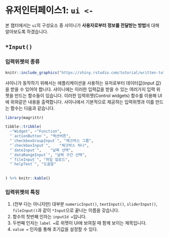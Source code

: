 # 유저인터페이스1: `ui <-` {#ui1}

본 챕터에서는 `ui`의 구성요소 중 샤이니가 **사용자로부터 정보를 전달받는 방법**에 대해 알아보도록 하겠습니다.

## `*Input()` 

### 입력위젯의 종류

```r

knitr::include_graphics("https://shiny.rstudio.com/tutorial/written-tutorial/lesson3/images/basic-widgets.png")
```

샤이니가 동작하기 위해서는 애플리케이션을 사용하는 유저로부터 데이터값(input 값)을 받을 수 있어야 합니다. 샤이니에는 이러한 입력값을 받을 수 있는 여러가지 입력 위젯을 만드는 함수들이 있습니다. 이러한 입력위젯(Control widgets) 함수를 이용해 UI에 위와같은 내용을 출력합니다. 샤이니에서 기본적으로 제공하는 입력위젯과 이를 만드는 함수는 다음과 같습니다.

```r
library(magrittr)

tibble::tribble(
  ~"Widget", ~"Function",
  "`actionButton`", "액션버튼",
  "`checkboxGroupInput`", "체크박스 그룹",
  "`checkboxInput`",	"체크박스 하나",
  "`dateInput`",	"날짜 선택",
  "`dataRangeInput`", "날짜 구간 선택",
  "`fileInput`", "파일 업로드",
  "`helpText`", "도움말"
  
  
) %>% knitr::kable()
```



### 입력위젯의 특징

1. (전부 다는 아니지만) 대부분 `numericInput()`, `textInput()`, `sliderInput()`, `fileInput()`과 같이 `*Input`으로 끝나는 이름을 갖습니다. 
2. 함수의 첫번째 인자는 `inputId =`입니다.
3. 두번째 인자는 `label =`로 위젯이 UI에 보여질 때 함께 보이는 제목입니다.
4. `value =` 인자를 통해 초기값을 설정할 수 있다.

